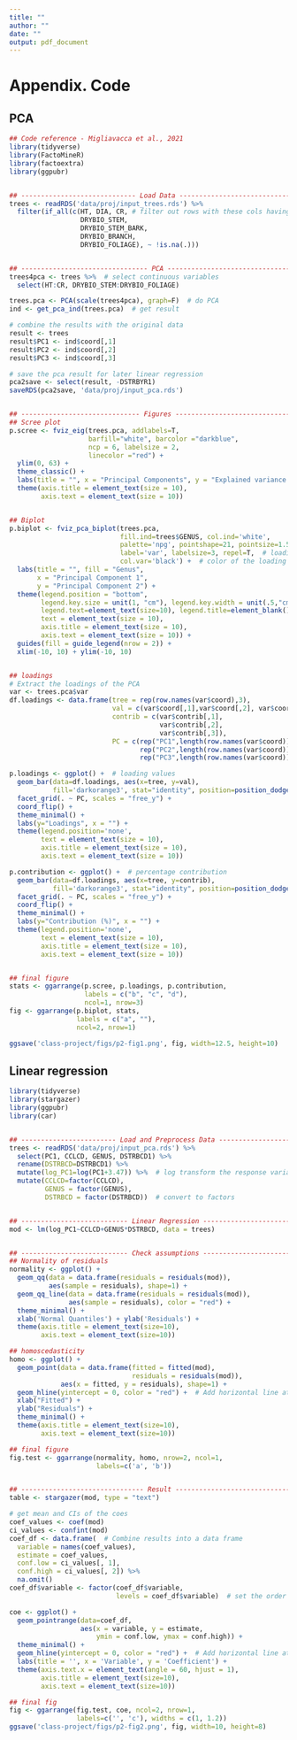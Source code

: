 ```yaml
---
title: ""
author: ""
date: ""
output: pdf_document
---
```


# Appendix. Code
## PCA
```r
## Code reference - Migliavacca et al., 2021
library(tidyverse)
library(FactoMineR)
library(factoextra)
library(ggpubr)


## ----------------------------- Load Data ----------------------------- ##
trees <- readRDS('data/proj/input_trees.rds') %>%
  filter(if_all(c(HT, DIA, CR, # filter out rows with these cols having NAs
                  DRYBIO_STEM, 
                  DRYBIO_STEM_BARK, 
                  DRYBIO_BRANCH, 
                  DRYBIO_FOLIAGE), ~ !is.na(.)))


## -------------------------------- PCA -------------------------------- ##
trees4pca <- trees %>%  # select continuous variables
  select(HT:CR, DRYBIO_STEM:DRYBIO_FOLIAGE)

trees.pca <- PCA(scale(trees4pca), graph=F)  # do PCA
ind <- get_pca_ind(trees.pca)  # get result

# combine the results with the original data
result <- trees
result$PC1 <- ind$coord[,1]
result$PC2 <- ind$coord[,2]
result$PC3 <- ind$coord[,3]

# save the pca result for later linear regression
pca2save <- select(result, -DSTRBYR1)
saveRDS(pca2save, 'data/proj/input_pca.rds')


## ------------------------------ Figures ------------------------------ ##
## Scree plot
p.scree <- fviz_eig(trees.pca, addlabels=T,  
                    barfill="white", barcolor ="darkblue",
                    ncp = 6, labelsize = 2,
                    linecolor ="red") + 
  ylim(0, 63) + 
  theme_classic() + 
  labs(title = "", x = "Principal Components", y = "Explained variance (%)") + 
  theme(axis.title = element_text(size = 10),
        axis.text = element_text(size = 10))


## Biplot
p.biplot <- fviz_pca_biplot(trees.pca,
                            fill.ind=trees$GENUS, col.ind='white', 
                            palette='npg', pointshape=21, pointsize=1.5,
                            label='var', labelsize=3, repel=T,  # loading label
                            col.var='black') +  # color of the loading arrows
  labs(title = "", fill = "Genus",
       x = "Principal Component 1",  
       y = "Principal Component 2") + 
  theme(legend.position = "bottom",
        legend.key.size = unit(1, "cm"), legend.key.width = unit(.5,"cm"),
        legend.text=element_text(size=10), legend.title=element_blank(), 
        text = element_text(size = 10),
        axis.title = element_text(size = 10),
        axis.text = element_text(size = 10)) +
  guides(fill = guide_legend(nrow = 2)) + 
  xlim(-10, 10) + ylim(-10, 10)


## loadings
# Extract the loadings of the PCA
var <- trees.pca$var
df.loadings <- data.frame(tree = rep(row.names(var$coord),3),
                          val = c(var$coord[,1],var$coord[,2], var$coord[,3]),
                          contrib = c(var$contrib[,1],
                                      var$contrib[,2], 
                                      var$contrib[,3]),
                          PC = c(rep("PC1",length(row.names(var$coord))),
                                 rep("PC2",length(row.names(var$coord))),
                                 rep("PC3",length(row.names(var$coord)))))

p.loadings <- ggplot() +  # loading values
  geom_bar(data=df.loadings, aes(x=tree, y=val), 
           fill='darkorange3', stat="identity", position=position_dodge()) + 
  facet_grid(. ~ PC, scales = "free_y") +
  coord_flip() + 
  theme_minimal() + 
  labs(y="Loadings", x = "") + 
  theme(legend.position='none', 
        text = element_text(size = 10),
        axis.title = element_text(size = 10), 
        axis.text = element_text(size = 10))

p.contribution <- ggplot() +  # percentage contribution
  geom_bar(data=df.loadings, aes(x=tree, y=contrib), 
           fill='darkorange3', stat="identity", position=position_dodge()) + 
  facet_grid(. ~ PC, scales = "free_y") +
  coord_flip() + 
  theme_minimal() + 
  labs(y="Contribution (%)", x = "") + 
  theme(legend.position='none', 
        text = element_text(size = 10),
        axis.title = element_text(size = 10), 
        axis.text = element_text(size = 10))


## final figure
stats <- ggarrange(p.scree, p.loadings, p.contribution,
                   labels = c("b", "c", "d"),
                   ncol=1, nrow=3)
fig <- ggarrange(p.biplot, stats, 
                 labels = c("a", ""),
                 ncol=2, nrow=1)

ggsave('class-project/figs/p2-fig1.png', fig, width=12.5, height=10)
```

## Linear regression
```r
library(tidyverse)
library(stargazer)
library(ggpubr)
library(car)


## ------------------------ Load and Preprocess Data ------------------------ ##
trees <- readRDS('data/proj/input_pca.rds') %>%
  select(PC1, CCLCD, GENUS, DSTRBCD1) %>%
  rename(DSTRBCD=DSTRBCD1) %>%
  mutate(log_PC1=log(PC1+3.47)) %>%  # log transform the response variable
  mutate(CCLCD=factor(CCLCD), 
         GENUS = factor(GENUS), 
         DSTRBCD = factor(DSTRBCD))  # convert to factors


## --------------------------- Linear Regression --------------------------- ##
mod <- lm(log_PC1~CCLCD+GENUS*DSTRBCD, data = trees)


## --------------------------- Check assumptions --------------------------- ##
## Normality of residuals
normality <- ggplot() +
  geom_qq(data = data.frame(residuals = residuals(mod)), 
          aes(sample = residuals), shape=1) +
  geom_qq_line(data = data.frame(residuals = residuals(mod)), 
               aes(sample = residuals), color = "red") + 
  theme_minimal() +
  xlab('Normal Quantiles') + ylab('Residuals') +
  theme(axis.title = element_text(size=10),
        axis.text = element_text(size=10))

## homoscedasticity
homo <- ggplot() +
  geom_point(data = data.frame(fitted = fitted(mod), 
                               residuals = residuals(mod)), 
             aes(x = fitted, y = residuals), shape=1) +
  geom_hline(yintercept = 0, color = "red") +  # Add horizontal line at 0
  xlab("Fitted") + 
  ylab("Residuals") +
  theme_minimal() +
  theme(axis.title = element_text(size=10),
        axis.text = element_text(size=10))

## final figure
fig.test <- ggarrange(normality, homo, nrow=2, ncol=1, 
                      labels=c('a', 'b'))


## ------------------------------- Result ------------------------------- ##
table <- stargazer(mod, type = "text")

# get mean and CIs of the coes
coef_values <- coef(mod)
ci_values <- confint(mod)
coef_df <- data.frame(  # Combine results into a data frame
  variable = names(coef_values),
  estimate = coef_values,
  conf.low = ci_values[, 1],
  conf.high = ci_values[, 2]) %>%
  na.omit()
coef_df$variable <- factor(coef_df$variable, 
                           levels = coef_df$variable)  # set the order of the x

coe <- ggplot() +
  geom_pointrange(data=coef_df, 
                  aes(x = variable, y = estimate, 
                      ymin = conf.low, ymax = conf.high)) +
  theme_minimal() +
  geom_hline(yintercept = 0, color = "red") +  # Add horizontal line at 0
  labs(title = '', x = 'Variable', y = 'Coefficient') +
  theme(axis.text.x = element_text(angle = 60, hjust = 1),
        axis.title = element_text(size=10),
        axis.text = element_text(size=10))

## final fig
fig <- ggarrange(fig.test, coe, ncol=2, nrow=1, 
                 labels=c('', 'c'), widths = c(1, 1.2))
ggsave('class-project/figs/p2-fig2.png', fig, width=10, height=8)
```
